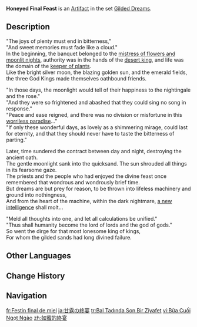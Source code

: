 {{Artifact Infobox
|image = Item Honeyed Final Feast.png
|set   = Gilded Dreams
|piece = Goblet of Eonothem
}}
{{Description|A wine cup that was once used at a grand and ancient feast. It has now lost much of that luster.}}
'''Honeyed Final Feast''' is an [[Artifact]] in the set [[Gilded Dreams]].

==Description==
"The joys of plenty must end in bitterness,"<br>
"And sweet memories must fade like a cloud."<br>
In the beginning, the banquet belonged to the [[Goddess of Flowers|mistress of flowers and moonlit nights]], authority was in the hands of the [[King Deshret|desert king]], and life was the domain of the [[Greater Lord Rukkhadevata|keeper of plants]].<br>
Like the bright silver moon, the blazing golden sun, and the emerald fields, the three God Kings made themselves oathbound friends.

"In those days, the moonlight would tell of their happiness to the nightingale and the rose."<br>
"And they were so frightened and abashed that they could sing no song in response."<br>
"Peace and ease reigned, and there was no division or misfortune in this [[Ay-Khanoum|worriless paradise]]..."<br>
"If only these wonderful days, as lovely as a shimmering mirage, could last for eternity, and that they should never have to taste the bitterness of parting."

Later, time sundered the contract between day and night, destroying the ancient oath.<br>
The gentle moonlight sank into the quicksand. The sun shrouded all things in its fearsome gaze.<br>
The priests and the people who had enjoyed the divine feast once remembered that wondrous and wondrously brief time.<br>
But dreams are but prey for reason, to be thrown into lifeless machinery and ground into nothingness,<br>
And from the heart of the machine, within the dark nightmare, [[Aaru's Shut|a new intelligence]] shall molt...

"Meld all thoughts into one, and let all calculations be unified."<br>
"Thus shall humanity become the lord of lords and the god of gods."<br>
So went the dirge for that most lonesome king of kings,<br>
For whom the gilded sands had long divined failure.

==Other Languages==
{{Other Languages
|en       = Honeyed Final Feast
|zhs      = 如蜜的终宴
|zhs_rm   = Rú Mì de Zhōngyàn
|zht      = 如蜜的終宴
|zht_rm   = Rú Mì de Zhōngyàn
|zh_tl    = 
|ja       = 甘露の終宴
|ja_rm    = Kanro no Shuuen{{Assumed}}
|ja_tl    = Honeyed Final Feast
|ko       = 달콤한 마지막 연회
|ko_tl    = Sweet Last Party
|es       = Festín Final
|es_tl    = Final Feast
|fr       = Festin final de miel
|fr_tl    = Final Feast of Honey
|ru       = Последний медовый пир
|ru_tl    = The Last Honey Fest
|th       = Honeyed Final Feast
|vi       = Bữa Cuối Ngọt Ngào
|vi_tl    = 
|de       = Honigsüßes Abschlussfest
|de_tl    = Honey-sweet Graduation Feast
|id       = Honeyed Final Feast
|pt       = Banquete Final do Mel
|pt_tl    = 
|tr       = Bal Tadında Son Bir Ziyafet
|tr_tl    = Honey Flavored Final Feast
|it       = Banchetto mielato
|it_tl    = Honeyed Banquet
}}

==Change History==
{{Change History|3.0}}

==Navigation==
{{Artifact Set Navbox|Gilded Dreams}}

[[fr:Festin final de miel]]
[[ja:甘露の終宴]]
[[tr:Bal Tadında Son Bir Ziyafet]]
[[vi:Bữa Cuối Ngọt Ngào]]
[[zh:如蜜的終宴]]